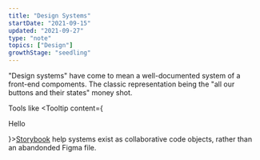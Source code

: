```yaml
---
title: "Design Systems"
startDate: "2021-09-15"
updated: "2021-09-27"
type: "note"
topics: ["Design"]
growthStage: "seedling"
---
```


"Design systems" have come to mean a well-documented system of a front-end compoments. The classic representation being the "all our buttons and their states" money shot.

Tools like <Tooltip content={<p>Hello</p>}>[Storybook](/garden)</Tooltip> help systems exist as collaborative code objects, rather than an abandonded Figma file.
